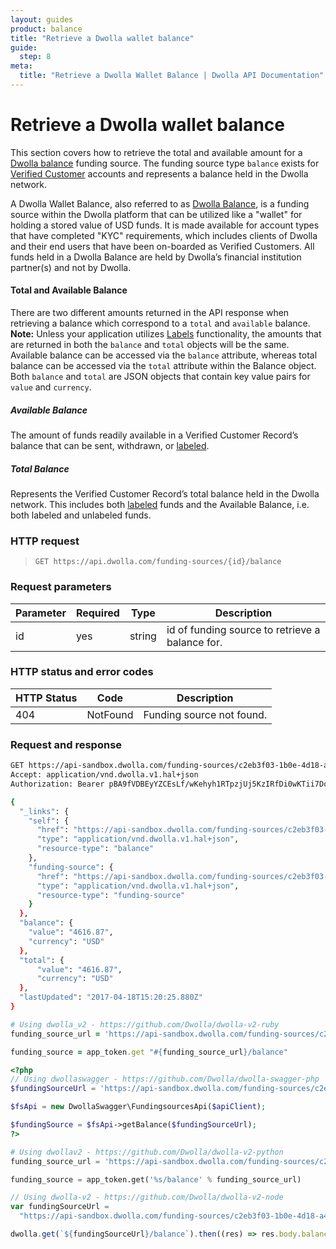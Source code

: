 ```yaml
---
layout: guides
product: balance
title: "Retrieve a Dwolla wallet balance"
guide:
  step: 8
meta:
  title: "Retrieve a Dwolla Wallet Balance | Dwolla API Documentation"
---
```


# Retrieve a Dwolla wallet balance

This section covers how to retrieve the total and available amount for a [Dwolla balance](https://developers.dwolla.com/concepts/balance-funding-source) funding source. The funding source type `balance` exists for [Verified Customer](https://developers.dwolla.com/concepts/customer-types#verified-customer) accounts and represents a balance held in the Dwolla network.

A Dwolla Wallet Balance, also referred to as [Dwolla Balance](https://developers.dwolla.com/docs/balance/balance-funding-source), is a funding source within the Dwolla platform that can be utilized like a "wallet" for holding a stored value of USD funds. It is made available for account types that have completed "KYC" requirements, which includes clients of Dwolla and their end users that have been on-boarded as Verified Customers. All funds held in a Dwolla Balance are held by Dwolla’s financial institution partner(s) and not by Dwolla.

#### Total and Available Balance

There are two different amounts returned in the API response when retrieving a balance which correspond to a `total` and `available` balance. **Note:** Unless your application utilizes [Labels](https://developers.dwolla.com/api-reference/labels) functionality, the amounts that are returned in both the `balance` and `total` objects will be the same. Available balance can be accessed via the `balance` attribute, whereas total balance can be accessed via the `total` attribute within the Balance object. Both `balance` and `total` are JSON objects that contain key value pairs for `value` and `currency`.

##### Available Balance

The amount of funds readily available in a Verified Customer Record’s balance that can be sent, withdrawn, or [labeled](https://developers.dwolla.com/api-reference/labels).

##### Total Balance

Represents the Verified Customer Record’s total balance held in the Dwolla network. This includes both [labeled](https://developers.dwolla.com/api-reference/labels) funds and the Available Balance, i.e. both labeled and unlabeled funds.

### HTTP request

> `GET https://api.dwolla.com/funding-sources/{id}/balance`

### Request parameters

| Parameter | Required | Type   | Description                                     |
| --------- | -------- | ------ | ----------------------------------------------- |
| id        | yes      | string | id of funding source to retrieve a balance for. |

### HTTP status and error codes

| HTTP Status | Code     | Description               |
| ----------- | -------- | ------------------------- |
| 404         | NotFound | Funding source not found. |

### Request and response

```bash
GET https://api-sandbox.dwolla.com/funding-sources/c2eb3f03-1b0e-4d18-a4a2-e552cc111418/balance
Accept: application/vnd.dwolla.v1.hal+json
Authorization: Bearer pBA9fVDBEyYZCEsLf/wKehyh1RTpzjUj5KzIRfDi0wKTii7DqY

{
  "_links": {
    "self": {
      "href": "https://api-sandbox.dwolla.com/funding-sources/c2eb3f03-1b0e-4d18-a4a2-e552cc111418/balance",
      "type": "application/vnd.dwolla.v1.hal+json",
      "resource-type": "balance"
    },
    "funding-source": {
      "href": "https://api-sandbox.dwolla.com/funding-sources/c2eb3f03-1b0e-4d18-a4a2-e552cc111418",
      "type": "application/vnd.dwolla.v1.hal+json",
      "resource-type": "funding-source"
    }
  },
  "balance": {
    "value": "4616.87",
    "currency": "USD"
  },
  "total": {
      "value": "4616.87",
      "currency": "USD"
  },
  "lastUpdated": "2017-04-18T15:20:25.880Z"
}
```

```ruby
# Using dwolla_v2 - https://github.com/Dwolla/dwolla-v2-ruby
funding_source_url = 'https://api-sandbox.dwolla.com/funding-sources/c2eb3f03-1b0e-4d18-a4a2-e552cc111418'

funding_source = app_token.get "#{funding_source_url}/balance"
```

```php
<?php
// Using dwollaswagger - https://github.com/Dwolla/dwolla-swagger-php
$fundingSourceUrl = 'https://api-sandbox.dwolla.com/funding-sources/c2eb3f03-1b0e-4d18-a4a2-e552cc111418';

$fsApi = new DwollaSwagger\FundingsourcesApi($apiClient);

$fundingSource = $fsApi->getBalance($fundingSourceUrl);
?>
```

```python
# Using dwollav2 - https://github.com/Dwolla/dwolla-v2-python
funding_source_url = 'https://api-sandbox.dwolla.com/funding-sources/c2eb3f03-1b0e-4d18-a4a2-e552cc111418'

funding_source = app_token.get('%s/balance' % funding_source_url)
```

```javascript
// Using dwolla-v2 - https://github.com/Dwolla/dwolla-v2-node
var fundingSourceUrl =
  "https://api-sandbox.dwolla.com/funding-sources/c2eb3f03-1b0e-4d18-a4a2-e552cc111418";

dwolla.get(`${fundingSourceUrl}/balance`).then((res) => res.body.balance.value);
```
